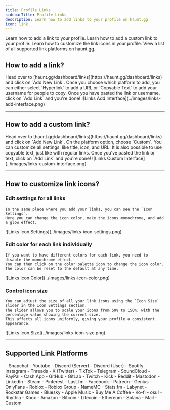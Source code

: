 ```yaml
---
title: Profile Links
sidebarTitle: Profile Links
description: Learn how to add links to your profile on haunt.gg
icon: link
---
```


<div className="mobile-only">
<Card title="Add A Link" icon="circle-1" href="../customization/links#how-to-add-a-link%3F" horizontal>
Learn how to add a link to your profile.
</Card>

<Card title="Add A Custom Link" icon="circle-2" href="../customization/links#how-to-add-a-custom-link%3F" horizontal>
Learn how to add a custom link to your profile.
</Card>

<Card title="Customize Link Icons" icon="circle-3" href="../customization/links#how-to-customize-link-icons%3F" horizontal>
Learn how to customize the link icons in your profile.
</Card>

<Card title="Supported Link Platforms" icon="circle-4" href="../customization/links#supported-link-platforms" horizontal>
View a list of all supported link platforms on haunt.gg.
</Card>
</div>

## How to add a link?

<Steps>
    <Step title="Access Links Page">
        Head over to [haunt.gg/dashboard/links](https://haunt.gg/dashboard/links) and click on `Add New Link`.
    </Step>
    <Step title="Choose Your Platform">
        Once you choose which platform to add, you can either select `Hyperlink` to add a URL or `Copyable Text` to add your username for people to copy.
    </Step>
    <Step title="Add Link">
        Once you have pasted the link or username, click on `Add Link` and you're done!
    </Step>
</Steps>

<Frame>
    ![Links Add Interface](../images/links-add-interface.png)
</Frame>

---

## How to add a custom link?

<Steps>
    <Step title="Access Links Page">
        Head over to [haunt.gg/dashboard/links](https://haunt.gg/dashboard/links) and click on `Add New Link`.
    </Step>
    <Step title="Choose Custom Platform">
        On the platform option, choose `Custom`.
    </Step>
    <Step title="Change Settings and Add Link">
        You can customize all settings, like title, icon, and URL.
        It is also possible to use copyable text, just like with regular links.
        Once you’ve pasted the link or text, click on `Add Link` and you're done!
    </Step>
</Steps>

<Frame>
    ![Links Custom Interface](../images/links-custom-interface.png)
</Frame>

---

## How to customize link icons?

### Edit settings for all links
    In the same place where you add your links, you can see the `Icon Settings`.
    Here you can change the icon color, make the icons monochrome, and add a glow effect.

<Frame>
    ![Links Icon Settings](../images/links-icon-settings.png)
</Frame>

### Edit color for each link individually
    If you want to have different colors for each link, you need to disable the monochrome effect.
    You can then click on the color palette icon to change the icon color.
    The color can be reset to the default at any time.

<Frame>
    ![Links Icon Color](../images/links-icon-color.png)
</Frame>

### Control icon size
    You can adjust the size of all your link icons using the `Icon Size` slider in the Icon Settings section.
    The slider allows you to scale your icons from 50% to 150%, with the percentage value showing the current size.
    This affects all icons uniformly, giving your profile a consistent appearance.

<Frame>
![Links Icon Size](../images/links-icon-size.png)
</Frame>

---

## Supported Link Platforms

<Expandable title="list of supported link platforms">
    - Snapchat
    - Youtube
    - Discord (Server)
    - Discord (User)
    - Spotify
    - Instagram
    - Threads
    - X (Twitter)
    - TikTok
    - Telegram
    - SoundCloud
    - PayPal
    - Cash App
    - GitHub
    - GitLab
    - Twitch
    - Kick
    - Reddit
    - Mastodon
    - LinkedIn
    - Steam
    - Pinterest
    - Last.fm
    - Facebook
    - Patreon
    - Genius
    - OnlyFans
    - Roblox
    - Roblox Group
    - NameMC
    - Stats.fm
    - Labynet
    - Rockstar Games
    - Bluesky
    - Apple Music
    - Buy Me A Coffee
    - Ko-fi
    - osu!
    - Rhythia
    - Xbox
    - Amazon
    - Bitcoin
    - Litecoin
    - Ethereum
    - Solana
    - Mail
    - Custom
</Expandable>
